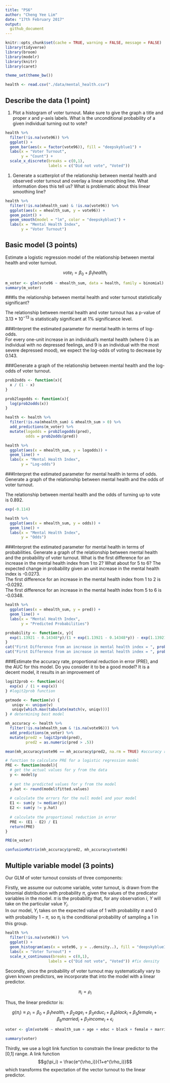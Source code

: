 ---
title: "PS6"
author: "Cheng Yee Lim"
date: "17th February 2017"
output:
  github_document
---

```{r setup, echo = FALSE, warning = FALSE, message = FALSE}
knitr::opts_chunk$set(cache = TRUE, warning = FALSE, message = FALSE)
library(tidyverse)
library(broom)
library(modelr)
library(knitr)
library(caret)

theme_set(theme_bw())
```

```{r import, include = FALSE}
health <- read.csv("./data/mental_health.csv")
```
## Describe the data (1 point)

1. Plot a histogram of voter turnout. Make sure to give the graph a title and proper $x$ and $y$-axis labels. What is the unconditional probability of a given individual turning out to vote?
```{r}
health %>% 
  filter(!is.na(vote96)) %>%
  ggplot() + 
  geom_bar(aes(x = factor(vote96)), fill = "deepskyblue1") + 
  labs(x = "Voter Turnout", 
       y = "Count") + 
  scale_x_discrete(breaks = c(0,1), 
                   labels = c("Did not vote", "Voted"))
```
1. Generate a scatterplot of the relationship between mental health and observed voter turnout and overlay a linear smoothing line. What information does this tell us? What is problematic about this linear smoothing line?

```{r}

health %>%
  filter(!is.na(mhealth_sum) & !is.na(vote96)) %>%
  ggplot(aes(x = mhealth_sum, y = vote96)) + 
  geom_point() + 
  geom_smooth(model = "lm", color = "deepskyblue1") + 
  labs(x = "Mental Health Index", 
       y = "Voter Turnout")

```

## Basic model (3 points)

Estimate a logistic regression model of the relationship between mental health and voter turnout.

$$vote_i = \beta_0 + \beta_1 health_i$$
```{r}
m_voter <- glm(vote96 ~ mhealth_sum, data = health, family = binomial)
summary(m_voter)
```

###Is the relationship between mental health and voter turnout statistically significant?  

The relationship between mental health and voter turnout has a p-value of $3.13 * 10^{-13}$ is statistically significant at 1% significance level.  

###Interpret the estimated parameter for mental health in terms of log-odds.   
For every one-unit increase in an individual's mental health (where 0 is an individual with no depressed feelings, and 9 is an individual with the most severe depressed mood), we expect the log-odds of voting to decrease by 0.143.

###Generate a graph of the relationship between mental health and the log-odds of voter turnout.
```{r}
prob2odds <- function(x){
  x / (1 - x)
}

prob2logodds <- function(x){
  log(prob2odds(x))
}

health <- health %>%
  filter(!is.na(mhealth_sum) & mhealth_sum > 0) %>%
  add_predictions(m_voter) %>% 
  mutate(logodds = prob2logodds(pred), 
         odds = prob2odds(pred)) 

health %>% 
  ggplot(aes(x = mhealth_sum, y = logodds)) + 
  geom_line() + 
  labs(x = "Mental Health Index", 
       y = "Log-odds") 
```

###Interpret the estimated parameter for mental health in terms of odds. Generate a graph of the relationship between mental health and the odds of voter turnout.

The relationship between mental health and the odds of turning up to vote is 0.892.

```{r}
exp(-0.114)

health %>% 
  ggplot(aes(x = mhealth_sum, y = odds)) + 
  geom_line() + 
  labs(x = "Mental Health Index", 
       y = "Odds") 


```


###Interpret the estimated parameter for mental health in terms of probabilities. Generate a graph of the relationship between mental health and the probability of voter turnout. What is the first difference for an increase in the mental health index from 1 to 2? What about for 5 to 6?
The expected change in probability given an unit increase in the mental health index is -0.0273.  
The first difference for an increase in the mental health index from 1 to 2 is -0.0292.  
The first difference for an increase in the mental health index from 5 to 6 is -0.0348.  
```{r}
health %>% 
  ggplot(aes(x = mhealth_sum, y = pred)) + 
  geom_line() + 
  labs(x = "Mental Health Index", 
       y = "Predicted Probabilities") 

probability <- function(x, y){ 
  exp(1.13921 - 0.14348*y)/(1 + exp(1.13921 - 0.14348*y)) - exp(1.13921 - 0.14348*x)/(1+exp(1.13921 - 0.14348*x))
}
cat("First Difference from an increase in mental health index = ", probability(1,2))
cat("First Difference from an increase in mental health index = ", probability(5,6))

```


###Estimate the accuracy rate, proportional reduction in error (PRE), and the AUC for this model. Do you consider it to be a good model?
It is a decent model, it results in an improvement of 
```{r}
logit2prob <- function(x){
  exp(x) / (1 + exp(x))
} #logit2prob function

getmode <- function(v) {
   uniqv <- unique(v)
   uniqv[which.max(tabulate(match(v, uniqv)))]
} # determining best model 

mh_accuracy <- health %>%
  filter(!is.na(mhealth_sum & !is.na(vote96))) %>%
  add_predictions(m_voter) %>%
  mutate(pred2 = logit2prob(pred),
         pred2 = as.numeric(pred > .5))

mean(mh_accuracy$vote96 == mh_accuracy$pred2, na.rm = TRUE) #accuracy rate

# function to calculate PRE for a logistic regression model
PRE <- function(model){
  # get the actual values for y from the data
  y <- model$y
  
  # get the predicted values for y from the model
  y.hat <- round(model$fitted.values)
  
  # calculate the errors for the null model and your model
  E1 <- sum(y != median(y))
  E2 <- sum(y != y.hat)
  
  # calculate the proportional reduction in error
  PRE <- (E1 - E2) / E1
  return(PRE)
}

PRE(m_voter)

confusionMatrix(mh_accuracy$pred2, mh_accuracy$vote96)

```


## Multiple variable model (3 points)

Our GLM of voter turnout consists of three components:  

Firstly, we assume our outcome variable, voter turnout, is drawn from the binomial distribution with probability $\pi$, given the values of the predicator variables in the model. $\pi$ is the probability that, for any observation $i$, $Y$ will take on the particular value $Y_i$.  
In our model, $Y_i$ takes on the expected value of 1 with probability $\pi$ and 0 with probability $1-\pi$, so $\pi_i$ is the conditional probability of sampling a 1 in this group.

```{r}
health %>% 
  filter(!is.na(vote96)) %>%
  ggplot() + 
  geom_histogram(aes(x = vote96, y = ..density..), fill = "deepskyblue1", na.rm = TRUE) + 
  labs(x = "Voter Turnout") + 
  scale_x_continuous(breaks = c(0,1), 
                   labels = c("Did not vote", "Voted")) #fix density

```

Secondly, since the probability of voter turnout may systematically vary to given known predictors, we incorporate that into the model with a linear predictor. 

$$\pi_i = \rho_i$$

Thus, the linear predictor is: 

$$g(\pi_i) \equiv \rho_i = \beta_0 + \beta_1health_i + \beta_2age_i + \beta_3educ_i + \beta_4black_i + \beta_5female_i + \beta_6married_i + \beta_7income_i + \epsilon_i$$ 

```{r}
voter <- glm(vote96 ~ mhealth_sum + age + educ + black + female + married + inc10, data = health, family = binomial)

summary(voter)
```

Thirdly, we use a logit link function to constrain the linear predictor to the [0,1] range. A link function $$g(\pi_i) = \frac{e^{\rho_i}}{1+e^{\rho_i}}$$ which transforms the expectation of the vector turnout to the linear predictor.


